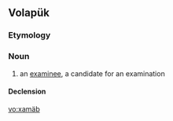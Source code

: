 ==Volapük==

===Etymology===
{{suffix|xam|äb|lang=vo}}

===Noun===
{{vo-noun}}

# an [[examinee]], a candidate for an examination

====Declension====
{{vo-decl-noun}}

[[vo:xamäb]]
